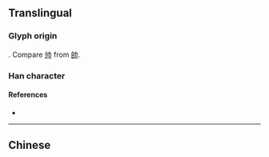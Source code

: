 {{also|師|帅}}
{{character info/new}}
==Translingual==
{{stroke order|strokes=6}}

===Glyph origin===
{{Han simp|師|f=𠂤|t=刂}}. Compare [[帅]] from [[帥]].

===Han character===
{{Han char|rn=50|rad=巾|as=03|sn=6|four=|canj=LLMB}}

====References====
* {{Han ref|kx=0329.051|dkj=08800|dj=0634.150|hdz=10730.070|uh=5E08|ud=24072}}

----

==Chinese==
{{zh-see|師}}
